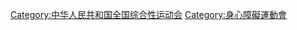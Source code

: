 {{Catmore}}

[[Category:中华人民共和国全国综合性运动会|Category:中华人民共和国全国综合性运动会]]
[[Category:身心障礙運動會|Category:身心障礙運動會]]